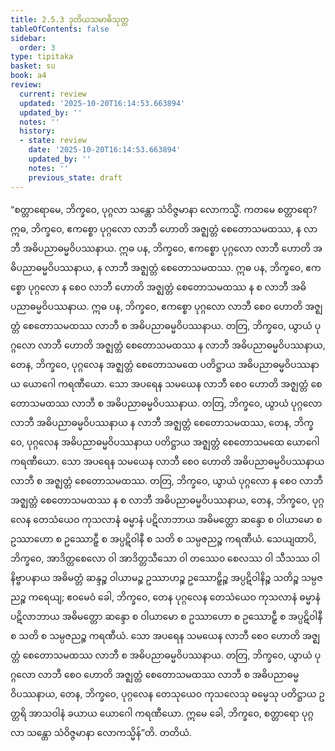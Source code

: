 ```yaml
---
title: 2.5.3 ဒုတိယသမာဓိသုတ္တ
tableOfContents: false
sidebar:
  order: 3
type: tipitaka
basket: su
book: a4
review:
  current: review
  updated: '2025-10-20T16:14:53.663894'
  updated_by: ''
  notes: ''
  history:
  - state: review
    date: '2025-10-20T16:14:53.663894'
    updated_by: ''
    notes: ''
    previous_state: draft
---
```



<DynamicBreadcrumb />


<ReviewStatus review={frontmatter.review} showDetails={true} />

<HypothesisAnnotation frontmatter={frontmatter} />

<Division number="93" book="a4" e="ch" v="15" p="405">

<Paragraph number="626" book="a4">
“စတ္တာရောမေ, ဘိက္ခဝေ, ပုဂ္ဂလာ သန္တော သံဝိဇ္ဇမာနာ လောကသ္မိံ. ကတမေ စတ္တာရော? ဣဓ, ဘိက္ခဝေ, ဧကစ္စော ပုဂ္ဂလော လာဘီ ဟောတိ အဇ္ဈတ္တံ စေတောသမထဿ, န လာဘီ အဓိပညာဓမ္မဝိပဿနာယ. ဣဓ ပန, ဘိက္ခဝေ, ဧကစ္စော ပုဂ္ဂလော လာဘီ ဟောတိ အဓိပညာဓမ္မဝိပဿနာယ, န လာဘီ အဇ္ဈတ္တံ စေတောသမထဿ. ဣဓ ပန, ဘိက္ခဝေ, ဧကစ္စော ပုဂ္ဂလော န စေဝ လာဘီ ဟောတိ အဇ္ဈတ္တံ စေတောသမထဿ န စ လာဘီ အဓိပညာဓမ္မဝိပဿနာယ. ဣဓ ပန, ဘိက္ခဝေ, ဧကစ္စော ပုဂ္ဂလော လာဘီ စေဝ ဟောတိ အဇ္ဈတ္တံ စေတောသမထဿ လာဘီ စ အဓိပညာဓမ္မဝိပဿနာယ.
</Paragraph>

<Paragraph number="627" book="a4">
တတြ, ဘိက္ခဝေ, ယွာယံ ပုဂ္ဂလော လာဘီ ဟောတိ အဇ္ဈတ္တံ စေတောသမထဿ န လာဘီ အဓိပညာဓမ္မဝိပဿနာယ, တေန, ဘိက္ခဝေ, ပုဂ္ဂလေန အဇ္ဈတ္တံ စေတောသမထေ ပတိဋ္ဌာယ အဓိပညာဓမ္မဝိပဿနာယ ယောဂေါ ကရဏီယော. သော အပရေန သမယေန လာဘီ စေဝ ဟောတိ အဇ္ဈတ္တံ စေတောသမထဿ လာဘီ စ အဓိပညာဓမ္မဝိပဿနာယ.
</Paragraph>

<Paragraph number="628" book="a4">
တတြ, ဘိက္ခဝေ, ယွာယံ ပုဂ္ဂလော လာဘီ အဓိပညာဓမ္မဝိပဿနာယ န လာဘီ အဇ္ဈတ္တံ စေတောသမထဿ, တေန, ဘိက္ခဝေ, ပုဂ္ဂလေန အဓိပညာဓမ္မဝိပဿနာယ ပတိဋ္ဌာယ အဇ္ဈတ္တံ စေတောသမထေ ယောဂေါ ကရဏီယော. သော အပရေန သမယေန လာဘီ စေဝ ဟောတိ အဓိပညာဓမ္မဝိပဿနာယ လာဘီ စ အဇ္ဈတ္တံ စေတောသမထဿ.
</Paragraph>

<Paragraph number="629" book="a4">
တတြ, ဘိက္ခဝေ, ယွာယံ ပုဂ္ဂလော န စေဝ လာဘီ အဇ္ဈတ္တံ စေတောသမထဿ န စ လာဘီ အဓိပညာဓမ္မဝိပဿနာယ, တေန, ဘိက္ခဝေ, ပုဂ္ဂလေန တေသံယေဝ ကုသလာနံ ဓမ္မာနံ ပဋိလာဘာယ အဓိမတ္တော ဆန္ဒော စ ဝါယာမော စ ဥဿာဟော စ ဥဿောဠှီ စ အပ္ပဋိဝါနီ စ သတိ စ သမ္ပဇညဉ္စ ကရဏီယံ. သေယျထာပိ, ဘိက္ခဝေ, အာဒိတ္တစေလော ဝါ အာဒိတ္တသီသော ဝါ တဿေဝ စေလဿ ဝါ သီသဿ ဝါ နိဗ္ဗာပနာယ အဓိမတ္တံ ဆန္ဒဉ္စ ဝါယာမဉ္စ ဥဿာဟဉ္စ ဥဿောဠှိဉ္စ အပ္ပဋိဝါနိဉ္စ သတိဉ္စ သမ္ပဇညဉ္စ ကရေယျ; ဧဝမေဝံ ခေါ, ဘိက္ခဝေ, တေန ပုဂ္ဂလေန တေသံယေဝ ကုသလာနံ ဓမ္မာနံ ပဋိလာဘာယ အဓိမတ္တော ဆန္ဒော စ ဝါယာမော စ ဥဿာဟော စ ဥဿောဠှီ စ အပ္ပဋိဝါနီ စ သတိ စ သမ္ပဇညဉ္စ ကရဏီယံ. သော အပရေန သမယေန လာဘီ စေဝ ဟောတိ အဇ္ဈတ္တံ စေတောသမထဿ လာဘီ စ အဓိပညာဓမ္မဝိပဿနာယ.
</Paragraph>

<Paragraph number="630" book="a4">
တတြ, ဘိက္ခဝေ, ယွာယံ ပုဂ္ဂလော လာဘီ စေဝ ဟောတိ အဇ္ဈတ္တံ စေတောသမထဿ လာဘီ စ အဓိပညာဓမ္မဝိပဿနာယ, တေန, ဘိက္ခဝေ, ပုဂ္ဂလေန တေသုယေဝ ကုသလေသု ဓမ္မေသု ပတိဋ္ဌာယ ဥတ္တရိ အာသဝါနံ ခယာယ ယောဂေါ ကရဏီယော. ဣမေ ခေါ, ဘိက္ခဝေ, စတ္တာရော ပုဂ္ဂလာ သန္တော သံဝိဇ္ဇမာနာ လောကသ္မိန်”တိ.

</Paragraph>
</Division>

<Paragraph number="631" type="center" book="a4">
တတိယံ.
</Paragraph>